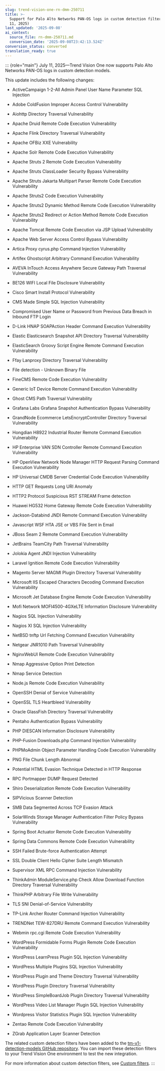 ```yaml
---
slug: trend-vision-one-rn-dmm-250711
title: >-
  Support for Palo Alto Networks PAN-OS logs in custom detection filters (July
  11, 2025)
last_updated: '2025-09-08'
ai_context:
  source_file: rn-dmm-250711.md
  conversion_date: '2025-09-08T23:42:13.524Z'
conversion_status: converted
translation_ready: true
---
```


::: {role="main"}
July 11, 2025—Trend Vision One now supports Palo Alto Networks PAN-OS logs in custom detection models.

This update includes the following changes:

- ActiveCampaign 1-2-All Admin Panel User Name Parameter SQL Injection

- Adobe ColdFusion Improper Access Control Vulnerability

- Aiohttp Directory Traversal Vulnerability

- Apache Druid Remote Code Execution Vulnerability

- Apache Flink Directory Traversal Vulnerability

- Apache OFBiz XXE Vulnerability

- Apache Solr Remote Code Execution Vulnerability

- Apache Struts 2 Remote Code Execution Vulnerability

- Apache Struts ClassLoader Security Bypass Vulnerability

- Apache Struts Jakarta Multipart Parser Remote Code Execution Vulnerability

- Apache Struts2 Code Execution Vulnerability

- Apache Struts2 Dynamic Method Remote Code Execution Vulnerability

- Apache Struts2 Redirect or Action Method Remote Code Execution Vulnerability

- Apache Tomcat Remote Code Execution via JSP Upload Vulnerability

- Apache Web Server Access Control Bypass Vulnerability

- Artica Proxy cyrus.php Command Injection Vulnerability

- Artifex Ghostscript Arbitrary Command Execution Vulnerability

- AVEVA InTouch Access Anywhere Secure Gateway Path Traversal Vulnerability

- BE126 WIFI Local File Disclosure Vulnerability

- Cisco Smart Install Protocol Vulnerability

- CMS Made Simple SQL Injection Vulnerability

- Compromised User Name or Password from Previous Data Breach in Inbound FTP Login

- D-Link HNAP SOAPAction Header Command Execution Vulnerability

- Elastic Elasticsearch Snapshot API Directory Traversal Vulnerability

- ElasticSearch Groovy Script Engine Remote Command Execution Vulnerability

- Ffay Lanproxy Directory Traversal Vulnerability

- File detection - Unknown Binary File

- FineCMS Remote Code Execution Vulnerability

- Generic IoT Device Remote Command Execution Vulnerability

- Ghost CMS Path Traversal Vulnerability

- Grafana Labs Grafana Snapshot Authentication Bypass Vulnerability

- GrandNode Ecommerce LetsEncryptController Directory Traversal Vulnerability

- Hongdian H8922 Industrial Router Remote Command Execution Vulnerability

- HP Enterprise VAN SDN Controller Remote Command Execution Vulnerability

- HP OpenView Network Node Manager HTTP Request Parsing Command Execution Vulnerability

- HP Universal CMDB Server Credential Code Execution Vulnerability

- HTTP GET Requests Long URI Anomaly

- HTTP2 Protocol Suspicious RST STREAM Frame detection

- Huawei HG532 Home Gateway Remote Code Execution Vulnerability

- Jackson-Databind JNDI Remote Command Execution Vulnerability

- Javascript WSF HTA JSE or VBS File Sent in Email

- JBoss Seam 2 Remote Command Execution Vulnerability

- JetBrains TeamCity Path Traversal Vulnerability

- Jolokia Agent JNDI Injection Vulnerability

- Laravel Ignition Remote Code Execution Vulnerability

- Magento Server MAGMI Plugin Directory Traversal Vulnerability

- Microsoft IIS Escaped Characters Decoding Command Execution Vulnerability

- Microsoft Jet Database Engine Remote Code Execution Vulnerability

- Mofi Network MOFI4500-4GXeLTE Information Disclosure Vulnerability

- Nagios SQL Injection Vulnerability

- Nagios XI SQL Injection Vulnerability

- NetBSD tnftp Url Fetching Command Execution Vulnerability

- Netgear JNR1010 Path Traversal Vulnerability

- NginxWebUI Remote Code Execution Vulnerability

- Nmap Aggressive Option Print Detection

- Nmap Service Detection

- Node.js Remote Code Execution Vulnerability

- OpenSSH Denial of Service Vulnerability

- OpenSSL TLS Heartbleed Vulnerability

- Oracle GlassFish Directory Traversal Vulnerability

- Pentaho Authentication Bypass Vulnerability

- PHP DIESCAN Information Disclosure Vulnerability

- PHP-Fusion Downloads.php Command Injection Vulnerability

- PHPMoAdmin Object Parameter Handling Code Execution Vulnerability

- PNG File Chunk Length Abnormal

- Potential HTML Evasion Technique Detected in HTTP Response

- RPC Portmapper DUMP Request Detected

- Shiro Deserialization Remote Code Execution Vulnerability

- SIPVicious Scanner Detection

- SMB Data Segmented Across TCP Evasion Attack

- SolarWinds Storage Manager Authentication Filter Policy Bypass Vulnerability

- Spring Boot Actuator Remote Code Execution Vulnerability

- Spring Data Commons Remote Code Execution Vulnerability

- SSH Failed Brute-force Authentication Attempt

- SSL Double Client Hello Cipher Suite Length Mismatch

- Supervisor XML RPC Command Injection Vulnerability

- ThinkAdmin ModuleService.php Check Allow Download Function Directory Traversal Vulnerability

- ThinkPHP Arbitrary File Write Vulnerability

- TLS SNI Denial-of-Service Vulnerability

- TP-Link Archer Router Command Injection Vulnerability

- TRENDNet TEW-827DRU Remote Command Execution Vulnerability

- Webmin rpc.cgi Remote Code Execution Vulnerability

- WordPress Formidable Forms Plugin Remote Code Execution Vulnerability

- WordPress LearnPress Plugin SQL Injection Vulnerability

- WordPress Multiple Plugins SQL Injection Vulnerability

- WordPress Plugin and Theme Directory Traversal Vulnerability

- WordPress Plugin Directory Traversal Vulnerability

- WordPress SimpleBoardJob Plugin Directory Traversal Vulnerability

- WordPress Video List Manager Plugin SQL Injection Vulnerability

- Wordpress Visitor Statistics Plugin SQL Injection Vulnerability

- Zentao Remote Code Execution Vulnerability

- ZGrab Application Layer Scanner Detection

The related custom detection filters have been added to the [tm-v1-detection-models GitHub repository](https://github.com/trendmicro/tm-v1-detection-models/tree/main/tm-v1-sigma-rules/third_party_logs/palo_alto_networks/PAN-OS/Firewall). You can import these detection filters to your Trend Vision One environment to test the new integration.

For more information about custom detection filters, see [Custom filters](custom-filters.mdx).
:::
